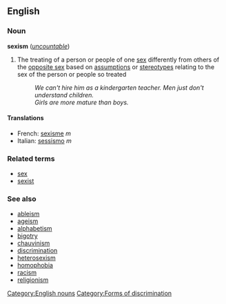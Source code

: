 ==English==
=== Noun ===
'''sexism''' (''[[uncountable]]'')
#The treating of a person or people of one [[sex]] differently from others of the [[opposite sex]] based on [[assumption]]s or [[stereotype]]s relating to the sex of the person or people so treated
#:''We can't hire him as a kindergarten teacher. Men just don't understand children.''
#:''Girls are more mature than boys.''

====Translations====
*French: [[sexisme]] ''m''
*Italian: [[sessismo]] ''m''

===Related terms===
*[[sex]]
*[[sexist]]

===See also===
*[[ableism]]
*[[ageism]]
*[[alphabetism]]
*[[bigotry]]
*[[chauvinism]]
*[[discrimination]]
*[[heterosexism]]
*[[homophobia]]
*[[racism]]
*[[religionism]]
[[Category:English nouns]]
[[Category:Forms of discrimination]]